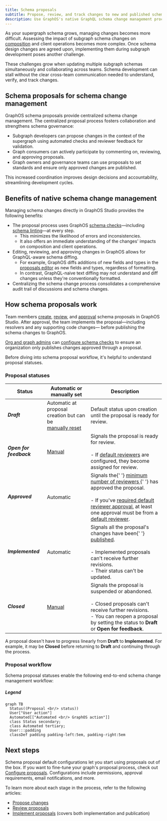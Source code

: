 ```yaml
---
title: Schema proposals
subtitle: Propose, review, and track changes to new and published schemas
description: Use GraphOS's native GraphQL schema change management process propose, review, and track schema changes before and after publication.
---
```


<EnterpriseFeature linkWithAnchor="https://www.apollographql.com/pricing#collaboration"/>

As your supergraph schema grows, managing changes becomes more difficult.
Assessing the impact of subgraph schema changes on [composition](/federation/federated-types/composition/) and client operations becomes more complex.
Once schema design changes are agreed upon, implementing them during subgraph development poses another challenge.

These challenges grow when updating multiple subgraph schemas simultaneously and collaborating across teams.
Schema development can stall without the clear cross-team communication needed to understand, verify, and track changes.

## Schema proposals for schema change management

GraphOS schema proposals provide centralized schema change management.
The centralized proposal process fosters collaboration and strengthens schema governance:

- Subgraph developers can propose changes in the context of the supergraph using automated checks and reviewer feedback for validation.
- Graph consumers can actively participate by commenting on, reviewing, and approving proposals.
- Graph owners and governance teams can use proposals to set standards and ensure only approved changes are published.

This increased coordination improves design decisions and accountability, streamlining development cycles.

## Benefits of native schema change management

Managing schema changes directly in GraphOS Studio provides the following benefits:

- The proposal process uses GraphOS [schema checks](../schema-checks)&mdash;including [schema linting](../schema-linter)&mdash;at every step.
  - This minimizes the likelihood of errors and inconsistencies.
  - It also offers an immediate understanding of the changes' impacts on composition and client operations.
- Editing, reviewing, and approving changes in GraphOS allows for GraphQL-aware schema diffing.
  - For example, GraphOS diffs additions of new fields and types in the [proposals editor](./creation#edit-subgraph-schemas) as new fields and types, regardless of formatting.
  - In contrast, GraphQL-naive text diffing may not understand and diff changes unless they're conventionally formatted.
- Centralizing the schema change process consolidates a comprehensive audit trail of discussions and schema changes.

## How schema proposals work

Team members [create](./creation), [review](./review), and [approval](./review#approvals) schema proposals in GraphOS Studio. After approval, the team implements the proposal&mdash;including resolvers and any supporting code changes&mdash; before publishing the schema changes to GraphOS.

<SchemaProposalImplementationNote />

[Org and graph admins](../../org/members/#organization-wide-member-roles) can [configure schema checks](../schema-checks/#proposals-checks) to ensure an organization only publishes changes approved through a proposal.

Before diving into schema proposal workflow, it's helpful to understand proposal statuses.

### Proposal statuses

<table className="field-table">
  <thead>
    <tr>
      <th>Status</th>
      <th>Automatic or <br /> manually set</th>
      <th>Description</th>
    </tr>
  </thead>

<tbody>
<tr>
<td>

##### Draft

</td>
<td>
Automatic at proposal creation but can be <br/> <a href="./creation#change-proposal-status">manually reset</a>
</td>
<td>
Default status upon creation until the proposal is ready for review.
</td>
</tr>
<tr>
<td>

##### Open for feedback

</td>
<td><a href="./creation#change-proposal-status">Manual</a></td>
<td>Signals the proposal is ready for review.
<br/><br/>
- If <a href="./configuration/#default-reviewers">default reviewers</a> are configured, they become assigned for review.</td>
</tr>
<tr>
<td>

##### Approved

</td>
<td>Automatic</td>
<td>
Signals the{' '}
<a href="./configuration/#required-approvals">
minimum number of reviewers
</a>{' '}
has approved the proposal.
<br/> <br/>
- If you've <a href="./configuration/#require-default-reviewer-approval">required default reviewer approval</a>, at least one approval must be from a <a href="./configuration/#default-reviewers">default reviewer</a>.
</td>
</tr>
<tr>
<td>

##### Implemented

</td>
<td>Automatic</td>
<td>
Signals all the proposal's changes have been{' '}
<a href="../publishing-schemas">published</a>. <br />
<br /> - Implemented proposals can't receive further revisions. <br /> -
Their status can't be updated.
</td>
</tr>
<tr>
<td>

##### Closed

</td>
<td><a href="./creation#change-proposal-status">Manual</a></td>
<td>
Signals the proposal is suspended or abandoned. <br />
<br /> - Closed proposals can't receive further revisions. <br /> - You
can reopen a proposal by setting the status to <strong> Draft</strong> or <strong>Open for feedback</strong>.
</td>
</tr>
</tbody>
</table>

A proposal doesn't have to progress linearly from **Draft** to **Implemented**. For example, it may be **Closed** before returning to **Draft** and continuing through the process.

### Proposal workflow

Schema proposal statuses enable the following end-to-end schema change management workflow:

<SchemaProposalCreationMermaid />

<SchemaProposalReviewMermaid />

<SchemaProposalImplementationMermaid />

<SchemaProposalPublicationMermaid />

##### Legend

```mermaid
graph TB
  Status((Proposal <br/> status))
  User["User action"]
  Automated[["Automated <br/> GraphOS action"]]
  class Status secondary;
  class Automated tertiary;
  User:::padding
  classDef padding padding-left:5em, padding-right:5em
```

## Next steps

Schema proposal default configurations let you start using proposals out of the box. If you want to fine-tune your graph's proposal process, check out [Configure proposals](./configuration). Configurations include permissions, approval requirements, email notifications, and more.

To learn more about each stage in the process, refer to the following articles:

- [Propose changes](./creation)
- [Review proposals](./review)
- [Implement proposals](./implementation) (covers both implementation and publication)